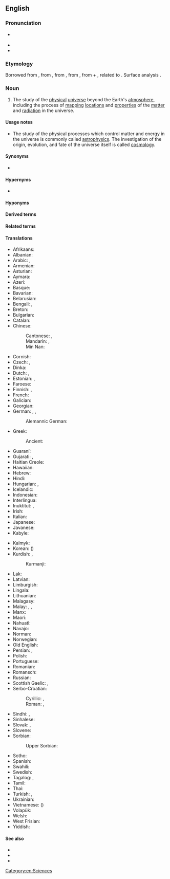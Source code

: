 ==English==
{{wikipedia}}
{{wikiversity lecture}}

===Pronunciation===
* {{a|GenAm}} {{IPA|/əˈstɹɑnəˌmi/|lang=en}}
* {{audio|en-us-astronomy.ogg|Audio (US)|lang=en}}
* {{rhymes|ɒnəmi|lang=en}}

===Etymology===
Borrowed from {{bor|en|fro|astronomie|notext=1}}, from {{etyl|la|en}} {{m|la|astronomia}}, from {{etyl|grc|en}} {{m|grc|ἀστρονομία}}, from {{m|grc|ἄστρον||star}}, from {{etyl|ine-pro|en}} {{m|ine-pro|*h₂stḗr||star}} + {{m|grc|νόμος||arranging, regulating}}, related to {{m|grc|νέμω||I deal out}}. Surface analysis {{af|en|astro-|-nomy}}.

===Noun===
{{en-noun|-|astronomies}}

# The study of the [[physical]] [[universe]] beyond the Earth's [[atmosphere]], including the process of [[mapping]] [[locations]] and [[properties]] of the [[matter]] and [[radiation]] in the universe.

====Usage notes====
* The study of the physical processes which control matter and energy in the universe is commonly called [[astrophysics]]. The investigation of the origin, evolution, and fate of the universe itself is called [[cosmology]].

====Synonyms====
* {{l|en|stargazing}}

====Hypernyms====
* {{l|en|science}}

====Hyponyms====
{{hyp4|lang=en|{{l|en|archaeoastronomy}}
|{{l|en|archeoastronomy}}
|{{l|en|astronomer}}
|{{l|en|bioastronomy}}
|{{l|en|ethnoastronomy}}
|{{l|en|gravitational-wave astronomy}}
|{{l|en|infrared astronomy}}
|{{l|en|neutrino astronomy}}
|{{l|en|optical astronomy}}
|{{l|en|paleoastronomy}}
|{{l|en|radar astronomy}}
|{{l|en|radio astronomy}}
|{{l|en|ultraviolet astronomy}}
|{{l|en|X-ray astronomy}}
}}

====Derived terms====
{{der4|lang=en|{{l|en|archaeoastronomy}}
|{{l|en|archeoastronomy}}
|{{l|en|astronomer}}
|{{l|en|bioastronomy}}
|{{l|en|ethnoastronomy}}
|{{l|en|paleoastronomy}}
}}

====Related terms====
{{rel4|lang=en|{{l|en|astral}}
|{{l|en|astrologist}}
|{{l|en|astrology}}
|{{l|en|astronomer}}
|{{l|en|astronomical}}
|{{l|en|astronomically}}
|{{l|en|astrometry}}
|{{l|en|astrophysics}}
}}

====Translations====
{{trans-top|study of the physical universe beyond the Earth's atmosphere}}
* Afrikaans: {{t|af|Sterrekunde}}
* Albanian: {{t+|sq|astronomi}}
* Arabic: {{t|ar|فلك}}, {{t|ar|عِلْم اَلْفَلَك|m}}
* Armenian: {{t+|hy|աստղագիտություն}}
* Asturian: {{t|ast|astronomía|f}}
* Aymara: {{t|ay|alaxpacha yänakata}}
* Azeri: {{t+|az|astronomiya}}
* Basque: {{t+|eu|astronomia}}
* Bavarian: {{t|bar|Steankunde}}
* Belarusian: {{t|be|астрано́мія}}
* Bengali: {{t|bn|জ্যোতির্বিজ্ঞান|sc=Beng}}, {{t+|bn|জ্যোতির্বিদ্যা}}
* Breton: {{t+|br|steredoniezh|f}}
* Bulgarian: {{t|bg|астроно́мия|f}}
* Catalan: {{t+|ca|astronomia|f}}
* Chinese:
*: Cantonese: {{t|yue|天文學|sc=Hani}}, {{t|yue|天文学|tr=tin1 man4 hok6|sc=Hani}}
*: Mandarin: {{t+|cmn|天文學|sc=Hani}}, {{t+|cmn|天文学|tr=tiānwénxué|sc=Hani}}
*: Min Nan: {{t|nan|天文學|tr=thian-bûn-ha̍k|sc=Hani}}
* Cornish: {{t|kw|steronieth}}
* Czech: {{t|cs|hvězdářství|n}}, {{t+|cs|astronomie|f}}
* Dinka: {{t|din|ŋiɛ̈ckanhial}}
* Dutch: {{t+|nl|astronomie|f}}, {{t+|nl|sterrenkunde|f}}
* Estonian: {{t+|et|astronoomia}}, {{t|et|täheteadus}}
* Faroese: {{t|fo|stjørnufrøði|f}}
* Finnish: {{t+|fi|tähtitiede}}, {{t+|fi|astronomia}}
* French: {{t+|fr|astronomie|f}}
* Galician: {{t+|gl|astronomía|f}}
* Georgian: {{t|ka|ასტრონომია|sc=Geor}}
* German: {{t+|de|Astronomie|f}}, {{t+|de|Sternkunde}}, {{t|de|Himmelskunde|f}}
*: Alemannic German: {{t|gsw|Sternkunde}}
* Greek: {{t+|el|αστρονομία|f}}
*: Ancient: {{t|grc|ἀστρονομία|f}}
* Guaraní: {{t|gn|mbyjakuaa}}
* Gujarati: {{t+|gu|ખગોળ|tr=khagōḷ|sc=Gujr}}, {{t|gu|ખગોળશાસ્ત્ર|tr=khagōḷśāstra|sc=Gujr}}
* Haitian Creole: {{t|ht|astwonomi}}
* Hawaiian: {{t|haw|kilo hōkū}}
* Hebrew: {{t+|he|אסטרונומיה|f}}
* Hindi: {{t|hi|खगोल शास्त्र|m|tr=khagōl śāstra}}
* Hungarian: {{t+|hu|csillagászat}}, {{t+|hu|asztronómia}}
* Icelandic: {{t+|is|stjörnufræði|f}}
* Indonesian: {{t+|id|astronomi}}
* Interlingua: {{t+|ia|astronomia}}
* Inuktitut: {{t|iu|ᓯᓚᓯᐅᕐᓂᖅ|sc=Cans}}, {{t|iu|ᓯᓚᕐᔪᐊᓕᕆᓂᖅ|sc=Cans}}
* Irish: {{t+|ga|réalteolaíocht|f}}
* Italian: {{t+|it|astronomia|f}}
* Japanese: {{t+|ja|天文学|tr=てんもんがく, tenmongaku}}
* Javanese: {{t|jv|Astronomi}}
* Kabyle: {{t|kab|ⵜⴰⵙⵏⴰⴳⴳⵓⵔⵜ|tr=tasnaggurt}}
{{trans-mid}}
* Kalmyk: {{t|xal|астроном|sc=Cyrl}}
* Korean: {{t+|ko|천문학}} ({{t+|ko|天文學}})
* Kurdish: {{t+|ku|stêrnasî|sc=ku-Arab}}, {{t|ku|ezmannasî|sc=ku-Arab}}
*: Kurmanji: {{t+|kmr|stêrnasî|f}}
* Lak: {{t|lbe|цiурттал элму}}
* Latvian: {{t+|lv|astronomija}}
* Limburgish: {{t|li|starekunde}}
* Lingala: {{t|ln|mambí ma nzɔ́tɔ}}
* Lithuanian: {{t+|lt|astronomija|f}}
* Malagasy: {{t+|mg|astrônômia}}
* Malay: {{t|ms|astronomi}}, {{t|ms|ilmu falak}}, {{t|ms|kaji bintang}}
* Manx: {{t|gv|rollageydys}}
* Maori: {{t|mi|tātai arorangi}}
* Nahuatl: {{t|nah|ilhuicamatiliztli}}
* Navajo: {{t|nv|sǫʼ naalkaah}}
* Norman: {{t|nrf|astronomie|f}}
* Norwegian: {{t+|no|astronomi|m}}
* Old English: {{t|ang|tungolcræft}}
* Persian: {{t+|fa|نجوم}}, {{t+|fa|ستاره‌شناسی}}
* Polish: {{t+|pl|astronomia|f}}
* Portuguese: {{t+|pt|astronomia|f}}
* Romanian: {{t+|ro|astronomie|f}}
* Romansch: {{t|rm|astronomia|f}}
* Russian: {{t+|ru|астроно́мия|f}}
* Scottish Gaelic: {{t|gd|speuradaireachd|f}}, {{t|gd|reul-eòlas|m}}
* Serbo-Croatian:
*: Cyrillic: {{t|sh|астрономија|f}}, {{t|sh|звјездознанство|n}}
*: Roman: {{t+|sh|astronomija|f}}, {{t+|sh|zvjezdoznanstvo|n}}
* Sindhi: {{t|sd|نَجمِيات|sc=sd-Arab}}, {{t|sd|نَجمِيات|tr=najmiyaat|sc=sd-Arab}}
* Sinhalese: {{t|si|තාරකා විද්‍යාව|sc=Sinh}}
* Slovak: {{t|sk|hvezdárstvo|f}}, {{t+|sk|astronómia|f}}
* Slovene: {{t+|sl|astronomija|f}}
* Sorbian:
*: Upper Sorbian: {{t|hsb|hwězdarstwo}}
* Sotho: {{t|st|bolepi}}
* Spanish: {{t+|es|astronomía|f}}
* Swahili: {{t+|sw|falaki}}
* Swedish: {{t+|sv|astronomi|c}}
* Tagalog: {{t|tl|astronomiya}}, {{t|tl|dalubtalaan}}
* Tamil: {{t+|ta|வானியல்}}
* Thai: {{t|th|ดาราศาสตร์}}
* Turkish: {{t+|tr|gök bilimi}} {{qualifier|seldom}}, {{t+|tr|astronomi}}
* Ukrainian: {{t|uk|Астроно́мія}}
* Vietnamese: {{t+|vi|thiên văn học}} ({{t|vi|天文學}})
* Volapük: {{t+|vo|stelav}}
* Welsh: {{t+|cy|seryddiaeth|f}}
* West Frisian: {{t+|fy|stjerrekunde|n}}
* Yiddish: {{t|yi|אַסטראָנמיע|f}}
{{trans-bottom}}

====See also====
* {{l|en|cosmology}}
* {{l|en|uranology}}
* {{l|en|starlore}}

[[Category:en:Sciences]]